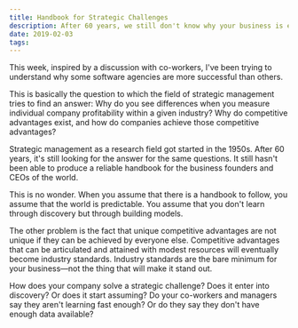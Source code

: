```yaml
---
title: Handbook for Strategic Challenges
description: After 60 years, we still don't know why your business is exceptional
date: 2019-02-03
tags:
---
```


This week, inspired by a discussion with co-workers, I've been trying to understand why some software agencies are more successful than others.

This is basically the question to which the field of strategic management tries to find an answer: Why do you see differences when you measure individual company profitability within a given industry? Why do competitive advantages exist, and how do companies achieve those competitive advantages?

Strategic management as a research field got started in the 1950s. After 60 years, it's still looking for the answer for the same questions. It still hasn't been able to produce a reliable handbook for the business founders and CEOs of the world.

This is no wonder. When you assume that there is a handbook to follow, you assume that the world is predictable. You assume that you don't learn through discovery but through building models.

The other problem is the fact that unique competitive advantages are not unique if they can be achieved by everyone else. Competitive advantages that can be articulated and attained with modest resources will eventually become industry standards. Industry standards are the bare minimum for your business—not the thing that will make it stand out.

How does your company solve a strategic challenge? Does it enter into discovery? Or does it start assuming? Do your co-workers and managers say they aren't learning fast enough? Or do they say they don't have enough data available?
